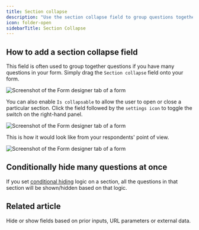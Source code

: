 ```yaml
---
title: Section collapse
description: "Use the section collapse field to group questions together and show or hide many questions at a time."
icon: folder-open
sidebarTitle: Section Collapse
---
```


## How to add a section collapse field

This field is often used to group together questions if you have many questions in your form. Simply drag the `Section collapse` field onto your form.

<Frame>
  <img src="/images/images/image-25.png" alt="Screenshot of the Form designer tab of a form" />
</Frame>

You can also enable `Is collapsable` to allow the user to open or close a particular section. Click the field followed by the `settings icon` to toggle the switch on the right-hand panel.

<Frame>
  <img src="/images/images/image-26.png" alt="Screenshot of the Form designer tab of a form" />
</Frame>

This is how it would look like from your respondents' point of view.

<Frame>
  <img src="/images/images/image-27.gif" alt="Screenshot of the Form designer tab of a form" />
</Frame>

## Conditionally hide many questions at once

If you set [conditional hiding](/help/conditional-hiding) logic on a section, all the questions in that section will be shown/hidden based on that logic.

## Related article

<CardGroup cols={3}>
<Card title="Conditionally hide fields" href="/help/conditional-hiding" icon="eye-slash" iconType="regular" color="#FFC738">
  Hide or show fields based on prior inputs, URL parameters or external data.
</Card>
</CardGroup>
